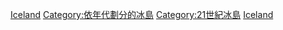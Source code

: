 {{Portal|冰島‎}}

[[Category:2010年代各國|Iceland]]
[[Category:依年代劃分的冰島|Category:依年代劃分的冰島]]
[[Category:21世紀冰島|Category:21世紀冰島]]
[[Category:2010年代歐洲|Iceland]]